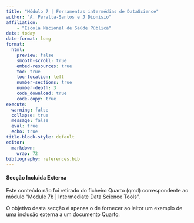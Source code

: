 ```yaml
---
title: "Módulo 7 | Ferramentas intermédias de DataScience"
author: "A. Peralta-Santos e J Dionisio"
affiliation: 
    - "Escola Nacional de Saúde Pública"
date: today
date-format: long
format:
  html:
    preview: false
    smooth-scroll: true
    embed-resources: true
    toc: true
    toc-location: left
    number-sections: true
    number-depth: 3
    code_download: true
    code-copy: true
execute:
  warning: false
  collapse: true
  message: false
  eval: true
  echo: true
title-block-style: default
editor: 
  markdown: 
    wrap: 72
bibliography: references.bib 
---
```


#### Secção Incluida Externa

Este conteúdo não foi retirado do ficheiro Quarto (qmd) correspondente ao módulo "Module 7b \| Intermediate Data Science Tools".

::: callout-warning
O objetivo desta secção é apenas o de fornecer ao leitor um exemplo de uma inclusão externa a um documento Quarto.
:::
